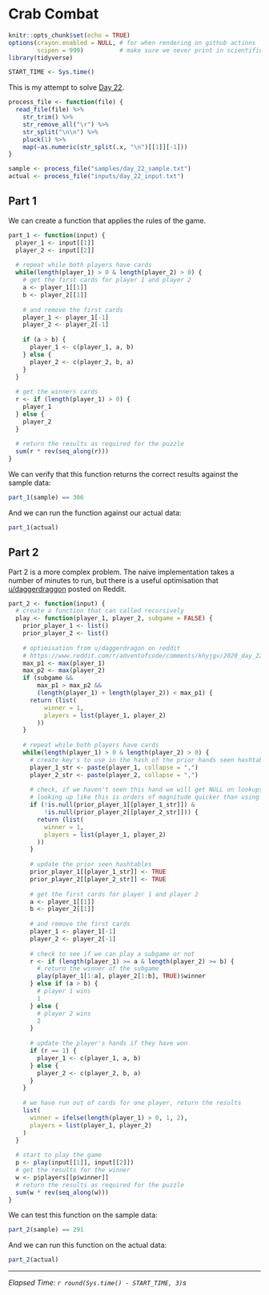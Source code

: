 # Crab Combat

```r
knitr::opts_chunk$set(echo = TRUE)
options(crayon.enabled = NULL, # for when rendering on github actions
        scipen = 999)          # make sure we never print in scientific notation
library(tidyverse)

START_TIME <- Sys.time()
```

This is my attempt to solve [Day 22](https://adventofcode.com/2020/day/22).

```r
process_file <- function(file) {
  read_file(file) %>%
    str_trim() %>%
    str_remove_all("\r") %>%
    str_split("\n\n") %>%
    pluck(1) %>%
    map(~as.numeric(str_split(.x, "\n")[[1]][-1]))
}

sample <- process_file("samples/day_22_sample.txt")
actual <- process_file("inputs/day_22_input.txt")
```

## Part 1

We can create a function that applies the rules of the game.

```r
part_1 <- function(input) {
  player_1 <- input[[1]]
  player_2 <- input[[2]]
  
  # repeat while both players have cards
  while(length(player_1) > 0 & length(player_2) > 0) {
    # get the first cards for player 1 and player 2
    a <- player_1[[1]]
    b <- player_2[[1]]
    
    # and remove the first cards
    player_1 <- player_1[-1]
    player_2 <- player_2[-1]
    
    if (a > b) {
      player_1 <- c(player_1, a, b)
    } else {
      player_2 <- c(player_2, b, a)
    }
  }
  
  # get the winners cards
  r <- if (length(player_1) > 0) {
    player_1
  } else {
    player_2
  }
  
  # return the results as required for the puzzle
  sum(r * rev(seq_along(r)))
}
```

We can verify that this function returns the correct results against the sample data:

```r
part_1(sample) == 306
```

And we can run the function against our actual data:

```r
part_1(actual)
```

## Part 2

Part 2 is a more complex problem. The naive implementation takes a number of minutes to run, but there is a useful
optimisation that
[u/daggerdraggon](https://www.reddit.com/r/adventofcode/comments/khyjgv/2020_day_22_solutions/ggpcsnd/) posted on
Reddit.

```r
part_2 <- function(input) {
  # create a function that can called recursively
  play <- function(player_1, player_2, subgame = FALSE) {
    prior_player_1 <- list()
    prior_player_2 <- list()
    
    # optimisation from u/daggerdragon on reddit
    # https://www.reddit.com/r/adventofcode/comments/khyjgv/2020_day_22_solutions/ggpcsnd/
    max_p1 <- max(player_1)
    max_p2 <- max(player_2)
    if (subgame &&
        max_p1 > max_p2 &&
        (length(player_1) + length(player_2)) < max_p1) {
      return (list(
          winner = 1,
          players = list(player_1, player_2)
        ))
    }
    
    # repeat while both players have cards
    while(length(player_1) > 0 & length(player_2) > 0) {
      # create key's to use in the hash of the prior hands seen hashtables
      player_1_str <- paste(player_1, collapse = ",")
      player_2_str <- paste(player_2, collapse = ",")
      
      # check, if we haven't seen this hand we will get NULL on lookups
      # looking up like this is orders of magnitude quicker than using %in%
      if (!is.null(prior_player_1[[player_1_str]]) &
          !is.null(prior_player_2[[player_2_str]])) {
        return (list(
          winner = 1,
          players = list(player_1, player_2)
        ))
      }
      
      # update the prior seen hashtables
      prior_player_1[[player_1_str]] <- TRUE
      prior_player_2[[player_2_str]] <- TRUE
      
      # get the first cards for player 1 and player 2
      a <- player_1[[1]]
      b <- player_2[[1]]
      
      # and remove the first cards
      player_1 <- player_1[-1]
      player_2 <- player_2[-1]
      
      # check to see if we can play a subgame or not
      r <- if (length(player_1) >= a & length(player_2) >= b) {
        # return the winner of the subgame
        play(player_1[1:a], player_2[1:b], TRUE)$winner
      } else if (a > b) {
        # player 1 wins
        1
      } else {
        # player 2 wins
        2
      }
      
      # update the player's hands if they have won
      if (r == 1) {
        player_1 <- c(player_1, a, b)
      } else {
        player_2 <- c(player_2, b, a)
      }
    }
    
    # we have run out of cards for one player, return the results
    list(
      winner = ifelse(length(player_1) > 0, 1, 2),
      players = list(player_1, player_2)
    )
  }
  
  # start to play the game
  p <- play(input[[1]], input[[2]])
  # get the results for the winner
  w <- p$players[[p$winner]]
  # return the results as required for the puzzle
  sum(w * rev(seq_along(w)))
}
```

We can test this function on the sample data:

```r
part_2(sample) == 291
```

And we can run this function on the actual data:

```r
part_2(actual)
```

---

*Elapsed Time: `r round(Sys.time() - START_TIME, 3)`s*
